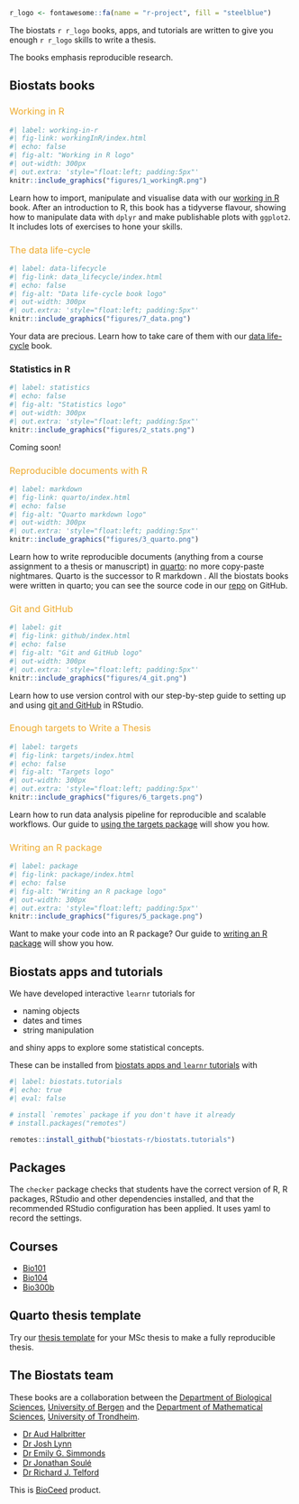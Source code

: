 ```r
r_logo <- fontawesome::fa(name = "r-project", fill = "steelblue")
```



The biostats `r r_logo` books, apps, and tutorials are written to give you enough `r r_logo` skills to write a thesis.

The books emphasis reproducible research.

## Biostats books

```{=html}
<style>
a.book:link { color:#eeaa2c; text-decoration:none; font-weight:normal; }
a.book:visited { color: #eeaa2c; text-decoration:none; font-weight:normal; }
a.book:hover { color: #eeaa2c; text-decoration:underline; font-weight:normal; }
a.book:active { color: #eeaa2c; text-decoration:none; font-weight:normal; }
</style>
```
### <a class = "book" href = "workingInR/index.html">Working in R</a> 

::: {layout="[[25,75]]"}
```r
#| label: working-in-r
#| fig-link: workingInR/index.html
#| echo: false
#| fig-alt: "Working in R logo"
#| out-width: 300px
#| out.extra: 'style="float:left; padding:5px"'
knitr::include_graphics("figures/1_workingR.png")
```

Learn how to import, manipulate and visualise data with our [working in R](workingInR/index.html) book.
After an introduction to R, this book has a tidyverse flavour, showing how to manipulate data with `dplyr` and make publishable plots with `ggplot2`.
It includes lots of exercises to hone your skills.
:::

### <a class = "book" href = "data_lifecycle/index.html">The data life-cycle</a> 

::: {layout="[[25,75]]"}
```r
#| label: data-lifecycle
#| fig-link: data_lifecycle/index.html
#| echo: false
#| fig-alt: "Data life-cycle book logo"
#| out-width: 300px
#| out.extra: 'style="float:left; padding:5px"'
knitr::include_graphics("figures/7_data.png")
```

Your data are precious. Learn how to take care of them with our [data life-cycle](data_lifecycle/index.html) book.
:::


### Statistics in R 

::: {layout="[[25,75]]"}
```r
#| label: statistics
#| echo: false
#| fig-alt: "Statistics logo"
#| out-width: 300px
#| out.extra: 'style="float:left; padding:5px"'
knitr::include_graphics("figures/2_stats.png")
```

Coming soon!
:::

### <a class = "book" href = "quarto/index.html">Reproducible documents with R</a> 

::: {layout="[[25,75]]"}
```r
#| label: markdown
#| fig-link: quarto/index.html
#| echo: false
#| fig-alt: "Quarto markdown logo"
#| out-width: 300px
#| out.extra: 'style="float:left; padding:5px"'
knitr::include_graphics("figures/3_quarto.png")
```

Learn how to write reproducible documents (anything from a course assignment to a thesis or manuscript) in [quarto](quarto/index.html): no more copy-paste nightmares.
Quarto is the successor to R markdown .
All the biostats books were written in quarto; you can see the source code in our [repo](https://github.com/biostats-r/biostats) on GitHub.
:::

### <a class = "book" href = "github/index.html">Git and GitHub</a> 

::: {layout="[[25,75]]"}
```r
#| label: git
#| fig-link: github/index.html
#| echo: false
#| fig-alt: "Git and GitHub logo"
#| out-width: 300px
#| out.extra: 'style="float:left; padding:5px"'
knitr::include_graphics("figures/4_git.png")
```

Learn how to use version control with our step-by-step guide to setting up and using [git and GitHub](github/index.html) in RStudio.
:::

### <a class = "book" href = "targets/index.html">Enough targets to Write a Thesis</a> 

::: {layout="[[25,75]]"}
```r
#| label: targets
#| fig-link: targets/index.html
#| echo: false
#| fig-alt: "Targets logo"
#| out-width: 300px
#| out.extra: 'style="float:left; padding:5px"'
knitr::include_graphics("figures/6_targets.png")
```

Learn how to run data analysis pipeline for reproducible and scalable workflows.
Our guide to [using the targets package](targets/index.html) will show you how.
:::


### <a class = "book" href = "package/index.html">Writing an R package</a> 

::: {layout="[[25,75]]"}
```r
#| label: package
#| fig-link: package/index.html
#| echo: false
#| fig-alt: "Writing an R package logo"
#| out-width: 300px
#| out.extra: 'style="float:left; padding:5px"'
knitr::include_graphics("figures/5_package.png")
```

Want to make your code into an R package?
Our guide to [writing an R package](package/index.html) will show you how.
:::

## Biostats apps and tutorials

We have developed interactive `learnr` tutorials for

-   naming objects
-   dates and times
-   string manipulation

and shiny apps to explore some statistical concepts.

These can be installed from [biostats apps and `learnr` tutorials](https://github.com/biostats-r/biostats.tutorials) with

```r
#| label: biostats.tutorials
#| echo: true
#| eval: false

# install `remotes` package if you don't have it already
# install.packages("remotes")

remotes::install_github("biostats-r/biostats.tutorials")
```

## Packages

The `checker` package checks that students have the correct version of R, R packages, RStudio and other dependencies installed, and that the recommended RStudio configuration has been applied.
It uses yaml to record the settings.

## Courses

- [Bio101](https://github.com/biostats-r/Bio101_tutorial)
- [Bio104](https://github.com/biostats-r/Bio104_tutorial)
- [Bio300b](https://biostats-r.github.io/bio300B/index.html)

## Quarto thesis template

Try our [thesis template](https://github.com/biostats-r/quartothesis) for your MSc thesis to make a fully reproducible thesis.

## The Biostats team

These books are a collaboration between the [Department of Biological Sciences](https://www.uib.no/en/bio), [University of Bergen](https://www.uib.no/en) and the [Department of Mathematical Sciences](https://www.ntnu.edu/imf), [University of Trondheim](https://www.ntnu.edu/).

-   [Dr Aud Halbritter](https://github.com/audhalbritter)
-   [Dr Josh Lynn](https://research.manchester.ac.uk/en/persons/joshua.lynn)
-   [Dr Emily G. Simmonds](https://www.ntnu.edu/employees/emily.g.simmonds)
-   [Dr Jonathan Soulé](https://www.uib.no/personer/Jonathan.Jean.Cornille.Soul%C3%A9)
-   [Dr Richard J. Telford](https://github.com/richardjtelford/)

This is [BioCeed](https://bioceed.w.uib.no/) product.
